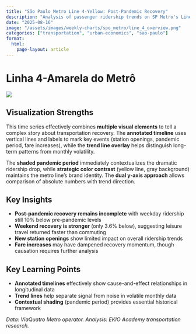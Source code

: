 ```yaml
---
title: "São Paulo Metro Line 4-Yellow: Post-Pandemic Recovery"
description: "Analysis of passenger ridership trends on SP Metro's Line 4-Yellow showing incomplete recovery and fare increase impacts"
date: "2025-08-16"
image: "/assets/images/weekly-charts/spo_metro/line_4_overview.png"
categories: ["transportation", "urban-economics", "sao-paulo"]
format:
  html:
    page-layout: article
---
```


# Linha 4-Amarela do Metrô

![](/assets/images/weekly-charts/spo_metro/line_4_overview.png){fig-align="center"}

## Visualization Strengths

This time series effectively combines **multiple visual elements** to tell a complex story about transportation recovery. The **annotated timeline** uses vertical lines and labels to mark key events (station openings, pandemic period, fare increases), while the **trend line overlay** helps distinguish long-term patterns from monthly volatility.

The **shaded pandemic period** immediately contextualizes the dramatic ridership drop, while **strategic color contrast** (yellow line, gray background) maintains the metro line's brand identity. The **dual y-axis approach** allows comparison of absolute numbers with trend direction.

## Key Insights

- **Post-pandemic recovery remains incomplete** with weekday ridership still 10% below pre-pandemic levels
- **Weekend recovery is stronger** (only 3.6% below), suggesting leisure travel returned faster than commuting
- **New station openings** show limited impact on overall ridership trends
- **Fare increases** may have dampened recovery momentum, though causation requires further analysis

## Key Learning Points

- **Annotated timelines** effectively show cause-and-effect relationships in longitudinal data
- **Trend lines** help separate signal from noise in volatile monthly data
- **Contextual shading** (pandemic period) provides essential historical framework

*Data: ViaQuatro Metro operator. Analysis: EKIO Academy transportation research.*
